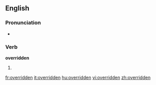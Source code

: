 ==English==

===Pronunciation===
*{{IPA|/'ovəɻɪdən/}}

===Verb===
'''overridden'''

# {{past participle of| to [[override]]}}

[[fr:overridden]]
[[it:overridden]]
[[hu:overridden]]
[[vi:overridden]]
[[zh:overridden]]